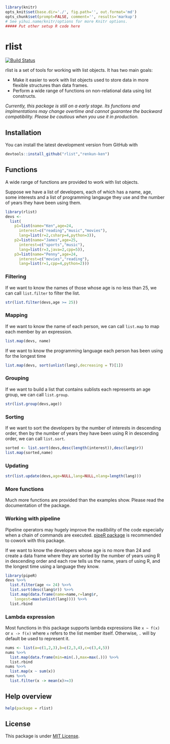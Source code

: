 ```r
library(knitr)
opts_knit$set(base.dir='./', fig.path='', out.format='md')
opts_chunk$set(prompt=FALSE, comment='', results='markup')
# See yihui.name/knitr/options for more Knitr options.
##### Put other setup R code here

```

# rlist

[![Build Status](https://travis-ci.org/renkun-ken/rlist.png?branch=master)](https://travis-ci.org/renkun-ken/rlist)

rlist is a set of tools for working with list objects. It has two main goals:

- Make it easier to work with list objects used to store data in more flexible structures than data frames.
- Perform a wide range of functions on non-relational data using list constructs.

*Currently, this package is still on a early stage. Its functions and implmentations may change overtime and cannot guarantee the backward compatibility. Please be cautious when you use it in production.*

## Installation

You can install the latest development version from GitHub with

```r
devtools::install_github("rlist","renkun-ken")
```

## Functions

A wide range of functions are provided to work with list objects.

Suppose we have a list of developers, each of which has a name, age, some interests and a list of programming langauge they use and the number of years they have been using them.

```r
library(rlist)
devs <- 
  list(
    p1=list(name="Ken",age=24,
      interest=c("reading","music","movies"),
      lang=list(r=2,csharp=4,python=3)),
    p2=list(name="James",age=25,
      interest=c("sports","music"),
      lang=list(r=3,java=2,cpp=5)),
    p3=list(name="Penny",age=24,
      interest=c("movies","reading"),
      lang=list(r=1,cpp=4,python=2)))
```

### Filtering

If we want to know the names of those whose age is no less than 25, we can call `list.filter` to filter the list.

```r
str(list.filter(devs,age >= 25))
```

### Mapping

If we want to know the name of each person, we can call `list.map` to map each member by an expression.

```r
list.map(devs, name)
```

If we want to know the programming language each person has been using for the longest time

```r
list.map(devs, sort(unlist(lang),decreasing = T)[1])
```

### Grouping

If we want to build a list that contains sublists each represents an age group, we can call `list.group`.

```r
str(list.group(devs,age))
```

### Sorting

If we want to sort the developers by the number of interests in descending order, then by the number of years they have been using R in descending order, we can call `list.sort`.

```r
sorted <- list.sort(devs,desc(length(interest)),desc(lang$r))
list.map(sorted,name)
```

### Updating

```r
str(list.update(devs,age=NULL,lang=NULL,nlang=length(lang)))
```

### More functions

Much more functions are provided than the examples show. Please read the documentation of the package.

### Working with pipeline

Pipeline operators may hugely improve the readibility of the code especially when a chain of commands are executed. [pipeR package](http://renkun.me/pipeR) is recommended to cowork with this package.

If we want to know the developers whose age is no more than 24 and create a data frame where they are sorted by the number of years using R in descending order and each row tells us the name, years of using R, and the longest time using a language they know.

```r
library(pipeR)
devs %>>%
  list.filter(age <= 24) %>>%
  list.sort(desc(lang$r)) %>>%
  list.map(data.frame(name=name,r=lang$r,
    longest=max(unlist(lang)))) %>>%
  list.rbind
```

### Lambda expression

Most functions in this package supports lambda expressions like `x ~ f(x)` or `x -> f(x)` where `x` refers to the list member itself. Otherwise, `.` will by default be used to represent it.

```r
nums <- list(a=c(1,2,3),b=c(2,3,4),c=c(3,4,5))
nums %>>%
  list.map(data.frame(min=min(.),max=max(.))) %>>%
  list.rbind
nums %>>%
  list.map(x ~ sum(x))
nums %>>%
  list.filter(x -> mean(x)>=3)
```

## Help overview

```r
help(package = rlist)
```

## License

This package is under [MIT License](http://opensource.org/licenses/MIT).
